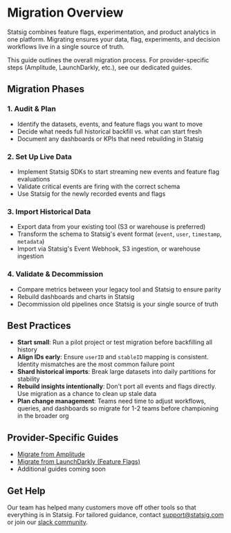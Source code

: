 # Migration Overview

Statsig combines feature flags, experimentation, and product analytics in one platform. Migrating ensures your data, flag, experiments, and decision workflows live in a single source of truth.

This guide outlines the overall migration process. For provider-specific steps (Amplitude, LaunchDarkly, etc.), see our dedicated guides.

## Migration Phases

### 1. Audit & Plan

- Identify the datasets, events, and feature flags you want to move
- Decide what needs full historical backfill vs. what can start fresh
- Document any dashboards or KPIs that need rebuilding in Statsig

### 2. Set Up Live Data

- Implement Statsig SDKs to start streaming new events and feature flag evaluations
- Validate critical events are firing with the correct schema
- Use Statsig for the newly recorded events and flags

### 3. Import Historical Data

- Export data from your existing tool (S3 or warehouse is preferred)
- Transform the schema to Statsig's event format (`event`, `user`, `timestamp`, `metadata`)
- Import via Statsig's Event Webhook, S3 ingestion, or warehouse ingestion

### 4. Validate & Decommission

- Compare metrics between your legacy tool and Statsig to ensure parity
- Rebuild dashboards and charts in Statsig
- Decommission old pipelines once Statsig is your single source of truth

## Best Practices

- **Start small**: Run a pilot project or test migration before backfilling all history
- **Align IDs early**: Ensure `userID` and `stableID` mapping is consistent. Identity mismatches are the most common failure point
- **Shard historical imports**: Break large datasets into daily partitions for stability
- **Rebuild insights intentionally**: Don't port all events and flags directly. Use migration as a chance to clean up stale data
- **Plan change management**: Teams need time to adjust workflows, queries, and dashboards so migrate for 1-2 teams before championing in the broader org

## Provider-Specific Guides

- [Migrate from Amplitude](/guides/migrate-from-amplitude)
- [Migrate from LaunchDarkly (Feature Flags)](/guides/migrate-from-launchdarkly)
- Additional guides coming soon

## Get Help

Our team has helped many customers move off other tools so that everything is in Statsig. For tailored guidance, contact [support@statsig.com](mailto:support@statsig.com) or join our [slack community](https://statsig.com/slack).